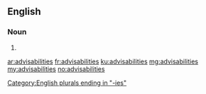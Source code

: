 ==English==

===Noun===
{{head|en|plural}}

# {{plural of|advisability|lang=en|nocat=1}}

[[Category:English plurals ending in "-ies"]]

[[ar:advisabilities]]
[[fr:advisabilities]]
[[ku:advisabilities]]
[[mg:advisabilities]]
[[my:advisabilities]]
[[no:advisabilities]]